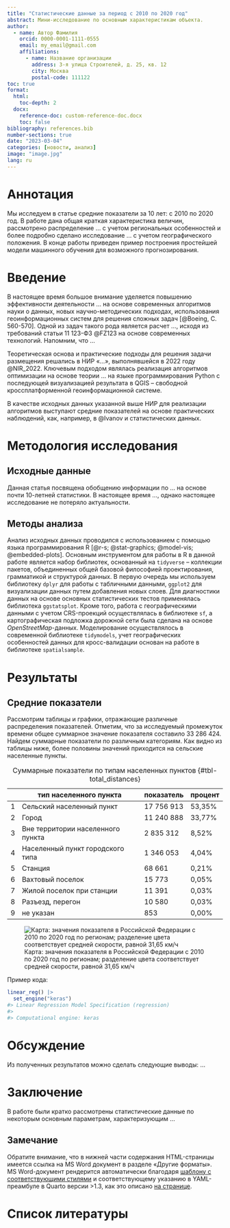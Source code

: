 ```yaml
---
title: "Статистические данные за период с 2010 по 2020 год"
abstract: Мини-исследование по основным характеристикам объекта.
author:
  - name: Автор Фамилия
    orcid: 0000-0001-1111-0555
    email: my_email@gmail.com
    affiliations:
      - name: Название организации
        address: 3-я улица Строителей, д. 25, кв. 12
        city: Москва
        postal-code: 111122
toc: true
format: 
  html: 
    toc-depth: 2
  docx: 
    reference-doc: custom-reference-doc.docx
    toc: false
bibliography: references.bib    
number-sections: true        
date: "2023-03-04"
categories: [новости, анализ]
image: "image.jpg"
lang: ru
---
```


# Аннотация {.unnumbered}

Мы исследуем в статье средние показатели за 10 лет: с 2010 по 2020 год. В работе дана общая краткая характеристика величин, рассмотрено распределение ... с учетом региональных особенностей и более подробно сделано исследование ... с учетом географического положения. В конце работы приведен пример построения простейшей модели машинного обучения для возможного прогнозирования.

# Введение {.unnumbered}

В настоящее время большое внимание уделяется повышению эффективности деятельности ... на основе современных алгоритмов науки о данных, новых научно-методических подходах, использования геоинформационных систем для решения сложных задач [@Boeing, С. 560-570]. Одной из задач такого рода является расчет ..., исходя из требований статьи 11 123-ФЗ @FZ123 на основе современных технологий. Напомним, что ... 

Теоретическая основа и практические подходы для решения задачи размещения решались в НИР «...», выполнявшейся в 2022 году @NIR_2022. Ключевым подходом являлась реализация алгоритмов оптимизации на основе теории ... на языке программирования Python с последующей визуализацией результата в QGIS -- свободной кроссплатформенной геоинформационной системе.

В качестве исходных данных указанной выше НИР для реализации алгоритмов выступают средние показателей на основе практических наблюдений, как, например, в @Ivanov и статистических данных. 

# Методология исследования

## Исходные данные

Данная статья посвящена обобщению информации по ... на основе почти 10-летней статистики. В настоящее время ..., однако настоящее исследование не потеряло актуальности.

## Методы анализа

Анализ исходных данных проводился с использованием с помощью языка программирования R [@r-s; @stat-graphics; @model-vis; @embedded-plots]. Основным инструментом для работы в R в данной работе является набор библиотек, основанный на `tidyverse` -- коллекции пакетов, объединенных общей базовой философией проектирования, грамматикой и структурой данных. В первую очередь мы используем библиотеку `dplyr` для работы с табличными данными, `ggplot2` для визуализации данных путем добавления новых слоев. Для диагностики данных на основе основных статистических тестов применялась библиотека `ggstatsplot`. Кроме того, работа с географическими данными с учетом CRS-проекций осуществлялась в библиотеке `sf`, а картографическая подложка дорожной сети была сделана на основе *OpenStreetMap*-данных. Моделирование осуществлялось в современной библиотеке `tidymodels`, учет географических особенностей данных для кросс-валидации основан на работе в библиотеке `spatialsample`.

# Результаты

## Средние показатели

Рассмотрим таблицы и графики, отражающие различные распределения показателей. Отметим, что за исследуемый промежуток времени общее суммарное значение показателя составило 33 286 424. Найдем суммарные показатели по различным категориям. Как видно из таблицы ниже, более половины значений приходится на сельские населенные пункты.

|     | тип населенного пункта            | показатель     | процент |
|-----|-----------------------------------|----------------|---------|
| 1   | Сельский населенный пункт         | 17 756 913     | 53,35%  |
| 2   | Город                             | 11 240 888     | 33,77%  |
| 3   | Вне территории населенного пункта | 2 835 312      | 8,52%   |
| 4   | Населенный пункт городского типа  | 1 346 053      | 4,04%   |
| 5   | Станция                           | 68 661         | 0,21%   |
| 6   | Вахтовый поселок                  | 15 773         | 0,05%   |
| 7   | Жилой поселок при станции         | 11 391         | 0,03%   |
| 8   | Разъезд, перегон                  | 10 580         | 0,03%   |
| 9   | не указан                         | 853            | 0,00%   |

: Суммарные показатели по типам населенных пунктов  {#tbl-total_distances}

![Карта: значения показателя в Российской Федерации с 2010 по 2020 год по регионам; разделение цвета соответствует средней скорости, равной 31,65 км/ч](images/map_speed.png){#fig-map_speed fig-align="center"}

Пример кода:

```r
linear_reg() |>
  set_engine("keras")
#> Linear Regression Model Specification (regression)
#> 
#> Computational engine: keras

```

# Обсуждение

Из полученных результатов можно сделать следующие выводы: ...

# Заключение {.unnumbered}

В работе были кратко рассмотрены статистические данные по некоторым основным параметрам, характеризующим ...

::: {.callout-tip}
## Замечание

Обратите внимание, что в нижней части содержания HTML-страницы имеется ссылка на MS Word документ в разделе «Другие форматы». MS Word-документ рендерится автоматически благодаря [шаблону с соответствующими стилями](https://quarto.org/docs/output-formats/ms-word-templates.html){target="_blank"} и соответствующему указанию в YAML-преамбуле в Quarto версии >1.3, как это описано [на странице](https://quarto.org/docs/prerelease/1.3/multi-format.html){target="_blank"}.
:::

# Список литературы {.unnumbered}


